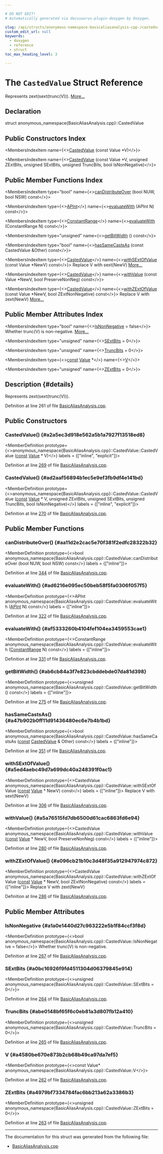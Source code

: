 ```yaml
---

# DO NOT EDIT!
# Automatically generated via docusaurus-plugin-doxygen by Doxygen.

slug: /api/structs/anonymous-namespace-basicaliasanalysis-cpp-/castedvalue
custom_edit_url: null
keywords:
  - doxygen
  - reference
  - struct
toc_max_heading_level: 3

---
```





# The `CastedValue` Struct Reference

<DoxygenPage pluginConfig={pluginConfig}>

Represents zext(sext(trunc(V))). <a href="#details">More...</a>

## Declaration

<CodeBlock>struct anonymous_namespace{BasicAliasAnalysis.cpp}::CastedValue</CodeBlock>

## Public Constructors Index

<MembersIndex>

<MembersIndexItem
  name={<><a href="#a2a5ec3d918e562a5b1a7927f13518ed8">CastedValue</a> (const Value &#42;V)</>}>
</MembersIndexItem>

<MembersIndexItem
  name={<><a href="#ad2aaf56894b1ec5e9ef3fb9df4e141bd">CastedValue</a> (const Value &#42;V, unsigned ZExtBits, unsigned SExtBits, unsigned TruncBits, bool IsNonNegative)</>}>
</MembersIndexItem>

</MembersIndex>

## Public Member Functions Index

<MembersIndex>

<MembersIndexItem
  type="bool"
  name={<><a href="#aa11d2e2cac5e70f381f2edfc28322b32">canDistributeOver</a> (bool NUW, bool NSW) const</>}>
</MembersIndexItem>

<MembersIndexItem
  type={<><a href="/docs/api/classes/llvm/apint">APInt</a></>}
  name={<><a href="#ad6216e095ec50beb58f5fa0306f057f5">evaluateWith</a> (APInt N) const</>}>
</MembersIndexItem>

<MembersIndexItem
  type={<><a href="/docs/api/classes/llvm/constantrange">ConstantRange</a></>}
  name={<><a href="#af5333260b4104fef104ea3459553cae1">evaluateWith</a> (ConstantRange N) const</>}>
</MembersIndexItem>

<MembersIndexItem
  type="unsigned"
  name={<><a href="#ab6cb84a3f7e823cbddebde07da81d398">getBitWidth</a> () const</>}>
</MembersIndexItem>

<MembersIndexItem
  type="bool"
  name={<><a href="#a47b902b0ff11d91436480ec6e7b4b1bd">hasSameCastsAs</a> (const CastedValue &amp;Other) const</>}>
</MembersIndexItem>

<MembersIndexItem
  type={<><a href="/docs/api/structs/anonymous-namespace-basicaliasanalysis-cpp-/castedvalue">CastedValue</a></>}
  name={<><a href="#a5ed4aebc49d7a699dc40a248391f0ac1">withSExtOfValue</a> (const Value &#42;NewV) const</>}>
Replace V with sext(NewV) <a href="#a5ed4aebc49d7a699dc40a248391f0ac1">More...</a>
</MembersIndexItem>

<MembersIndexItem
  type={<><a href="/docs/api/structs/anonymous-namespace-basicaliasanalysis-cpp-/castedvalue">CastedValue</a></>}
  name={<><a href="#a5a76515fd7db6500d61cac6863fd6e94">withValue</a> (const Value &#42;NewV, bool PreserveNonNeg) const</>}>
</MembersIndexItem>

<MembersIndexItem
  type={<><a href="/docs/api/structs/anonymous-namespace-basicaliasanalysis-cpp-/castedvalue">CastedValue</a></>}
  name={<><a href="#a096cb21b10c3d48f35a912947974c872">withZExtOfValue</a> (const Value &#42;NewV, bool ZExtNonNegative) const</>}>
Replace V with zext(NewV) <a href="#a096cb21b10c3d48f35a912947974c872">More...</a>
</MembersIndexItem>

</MembersIndex>

## Public Member Attributes Index

<MembersIndex>

<MembersIndexItem
  type="bool"
  name={<><a href="#a1a0e1440d27c963222e5b1f84ccf3f8d">IsNonNegative</a> = false</>}>
Whether trunc(V) is non-negative. <a href="#a1a0e1440d27c963222e5b1f84ccf3f8d">More...</a>
</MembersIndexItem>

<MembersIndexItem
  type="unsigned"
  name={<><a href="#a0bc16926f9fd4511304d06379845e914">SExtBits</a> = 0</>}>
</MembersIndexItem>

<MembersIndexItem
  type="unsigned"
  name={<><a href="#abe0148bf65f6c0eb81a3d807fb12a410">TruncBits</a> = 0</>}>
</MembersIndexItem>

<MembersIndexItem
  type={<><a href="/docs/api/files/lib/lib/target/lib/target/aarch64/aarch64promoteconstant-cpp/#a90f8350fecae261c25be85d38b451bff">const</a> <a href="/docs/api/classes/llvm/value">Value</a> &#42;</>}
  name={<><a href="#a4580be670e873b2cb68b49ca97da7ef5">V</a></>}>
</MembersIndexItem>

<MembersIndexItem
  type="unsigned"
  name={<><a href="#a4979bf7334784fac6bb213a62a3386b3">ZExtBits</a> = 0</>}>
</MembersIndexItem>

</MembersIndex>

## Description {#details}

Represents zext(sext(trunc(V))).

Definition at line 261 of file <a href="/docs/api/files/lib/lib/analysis/basicaliasanalysis-cpp">BasicAliasAnalysis.cpp</a>.

<SectionDefinition>

## Public Constructors

### CastedValue() {#a2a5ec3d918e562a5b1a7927f13518ed8}

<MemberDefinition
  prototype={<>anonymous&#95;namespace&#123;BasicAliasAnalysis.cpp&#125;::CastedValue::CastedValue (<a href="/docs/api/files/lib/lib/target/lib/target/aarch64/aarch64promoteconstant-cpp/#a90f8350fecae261c25be85d38b451bff">const</a> <a href="/docs/api/classes/llvm/value">Value</a> &#42; V)</>}
  labels = {["inline", "explicit"]}>

Definition at line <a href="/docs/api/files/lib/lib/analysis/basicaliasanalysis-cpp/#l00269">269</a> of file <a href="/docs/api/files/lib/lib/analysis/basicaliasanalysis-cpp">BasicAliasAnalysis.cpp</a>.
</MemberDefinition>

### CastedValue() {#ad2aaf56894b1ec5e9ef3fb9df4e141bd}

<MemberDefinition
  prototype={<>anonymous&#95;namespace&#123;BasicAliasAnalysis.cpp&#125;::CastedValue::CastedValue (<a href="/docs/api/files/lib/lib/target/lib/target/aarch64/aarch64promoteconstant-cpp/#a90f8350fecae261c25be85d38b451bff">const</a> <a href="/docs/api/classes/llvm/value">Value</a> &#42; V, unsigned ZExtBits, unsigned SExtBits, unsigned TruncBits, bool IsNonNegative)</>}
  labels = {["inline", "explicit"]}>

Definition at line <a href="/docs/api/files/lib/lib/analysis/basicaliasanalysis-cpp/#l00270">270</a> of file <a href="/docs/api/files/lib/lib/analysis/basicaliasanalysis-cpp">BasicAliasAnalysis.cpp</a>.
</MemberDefinition>

</SectionDefinition>

<SectionDefinition>

## Public Member Functions

### canDistributeOver() {#aa11d2e2cac5e70f381f2edfc28322b32}

<MemberDefinition
  prototype={<>bool anonymous&#95;namespace&#123;BasicAliasAnalysis.cpp&#125;::CastedValue::canDistributeOver (bool NUW, bool NSW) const</>}
  labels = {["inline"]}>

Definition at line <a href="/docs/api/files/lib/lib/analysis/basicaliasanalysis-cpp/#l00344">344</a> of file <a href="/docs/api/files/lib/lib/analysis/basicaliasanalysis-cpp">BasicAliasAnalysis.cpp</a>.
</MemberDefinition>

### evaluateWith() {#ad6216e095ec50beb58f5fa0306f057f5}

<MemberDefinition
  prototype={<>APInt anonymous&#95;namespace&#123;BasicAliasAnalysis.cpp&#125;::CastedValue::evaluateWith (<a href="/docs/api/classes/llvm/apint">APInt</a> N) const</>}
  labels = {["inline"]}>

Definition at line <a href="/docs/api/files/lib/lib/analysis/basicaliasanalysis-cpp/#l00322">322</a> of file <a href="/docs/api/files/lib/lib/analysis/basicaliasanalysis-cpp">BasicAliasAnalysis.cpp</a>.
</MemberDefinition>

### evaluateWith() {#af5333260b4104fef104ea3459553cae1}

<MemberDefinition
  prototype={<>ConstantRange anonymous&#95;namespace&#123;BasicAliasAnalysis.cpp&#125;::CastedValue::evaluateWith (<a href="/docs/api/classes/llvm/constantrange">ConstantRange</a> N) const</>}
  labels = {["inline"]}>

Definition at line <a href="/docs/api/files/lib/lib/analysis/basicaliasanalysis-cpp/#l00331">331</a> of file <a href="/docs/api/files/lib/lib/analysis/basicaliasanalysis-cpp">BasicAliasAnalysis.cpp</a>.
</MemberDefinition>

### getBitWidth() {#ab6cb84a3f7e823cbddebde07da81d398}

<MemberDefinition
  prototype={<>unsigned anonymous&#95;namespace&#123;BasicAliasAnalysis.cpp&#125;::CastedValue::getBitWidth () const</>}
  labels = {["inline"]}>

Definition at line <a href="/docs/api/files/lib/lib/analysis/basicaliasanalysis-cpp/#l00275">275</a> of file <a href="/docs/api/files/lib/lib/analysis/basicaliasanalysis-cpp">BasicAliasAnalysis.cpp</a>.
</MemberDefinition>

### hasSameCastsAs() {#a47b902b0ff11d91436480ec6e7b4b1bd}

<MemberDefinition
  prototype={<>bool anonymous&#95;namespace&#123;BasicAliasAnalysis.cpp&#125;::CastedValue::hasSameCastsAs (<a href="/docs/api/files/lib/lib/target/lib/target/aarch64/aarch64promoteconstant-cpp/#a90f8350fecae261c25be85d38b451bff">const</a> <a href="/docs/api/structs/anonymous-namespace-basicaliasanalysis-cpp-/castedvalue">CastedValue</a> &amp; Other) const</>}
  labels = {["inline"]}>

Definition at line <a href="/docs/api/files/lib/lib/analysis/basicaliasanalysis-cpp/#l00351">351</a> of file <a href="/docs/api/files/lib/lib/analysis/basicaliasanalysis-cpp">BasicAliasAnalysis.cpp</a>.
</MemberDefinition>

### withSExtOfValue() {#a5ed4aebc49d7a699dc40a248391f0ac1}

<MemberDefinition
  prototype={<>CastedValue anonymous&#95;namespace&#123;BasicAliasAnalysis.cpp&#125;::CastedValue::withSExtOfValue (<a href="/docs/api/files/lib/lib/target/lib/target/aarch64/aarch64promoteconstant-cpp/#a90f8350fecae261c25be85d38b451bff">const</a> <a href="/docs/api/classes/llvm/value">Value</a> &#42; NewV) const</>}
  labels = {["inline"]}>
Replace V with sext(NewV)

Definition at line <a href="/docs/api/files/lib/lib/analysis/basicaliasanalysis-cpp/#l00306">306</a> of file <a href="/docs/api/files/lib/lib/analysis/basicaliasanalysis-cpp">BasicAliasAnalysis.cpp</a>.
</MemberDefinition>

### withValue() {#a5a76515fd7db6500d61cac6863fd6e94}

<MemberDefinition
  prototype={<>CastedValue anonymous&#95;namespace&#123;BasicAliasAnalysis.cpp&#125;::CastedValue::withValue (<a href="/docs/api/files/lib/lib/target/lib/target/aarch64/aarch64promoteconstant-cpp/#a90f8350fecae261c25be85d38b451bff">const</a> <a href="/docs/api/classes/llvm/value">Value</a> &#42; NewV, bool PreserveNonNeg) const</>}
  labels = {["inline"]}>

Definition at line <a href="/docs/api/files/lib/lib/analysis/basicaliasanalysis-cpp/#l00280">280</a> of file <a href="/docs/api/files/lib/lib/analysis/basicaliasanalysis-cpp">BasicAliasAnalysis.cpp</a>.
</MemberDefinition>

### withZExtOfValue() {#a096cb21b10c3d48f35a912947974c872}

<MemberDefinition
  prototype={<>CastedValue anonymous&#95;namespace&#123;BasicAliasAnalysis.cpp&#125;::CastedValue::withZExtOfValue (<a href="/docs/api/files/lib/lib/target/lib/target/aarch64/aarch64promoteconstant-cpp/#a90f8350fecae261c25be85d38b451bff">const</a> <a href="/docs/api/classes/llvm/value">Value</a> &#42; NewV, bool ZExtNonNegative) const</>}
  labels = {["inline"]}>
Replace V with zext(NewV)

Definition at line <a href="/docs/api/files/lib/lib/analysis/basicaliasanalysis-cpp/#l00286">286</a> of file <a href="/docs/api/files/lib/lib/analysis/basicaliasanalysis-cpp">BasicAliasAnalysis.cpp</a>.
</MemberDefinition>

</SectionDefinition>

<SectionDefinition>

## Public Member Attributes

### IsNonNegative {#a1a0e1440d27c963222e5b1f84ccf3f8d}

<MemberDefinition
  prototype={<>bool anonymous&#95;namespace&#123;BasicAliasAnalysis.cpp&#125;::CastedValue::IsNonNegative = false</>}>
Whether trunc(V) is non-negative.

Definition at line <a href="/docs/api/files/lib/lib/analysis/basicaliasanalysis-cpp/#l00267">267</a> of file <a href="/docs/api/files/lib/lib/analysis/basicaliasanalysis-cpp">BasicAliasAnalysis.cpp</a>.
</MemberDefinition>

### SExtBits {#a0bc16926f9fd4511304d06379845e914}

<MemberDefinition
  prototype={<>unsigned anonymous&#95;namespace&#123;BasicAliasAnalysis.cpp&#125;::CastedValue::SExtBits = 0</>}>

Definition at line <a href="/docs/api/files/lib/lib/analysis/basicaliasanalysis-cpp/#l00264">264</a> of file <a href="/docs/api/files/lib/lib/analysis/basicaliasanalysis-cpp">BasicAliasAnalysis.cpp</a>.
</MemberDefinition>

### TruncBits {#abe0148bf65f6c0eb81a3d807fb12a410}

<MemberDefinition
  prototype={<>unsigned anonymous&#95;namespace&#123;BasicAliasAnalysis.cpp&#125;::CastedValue::TruncBits = 0</>}>

Definition at line <a href="/docs/api/files/lib/lib/analysis/basicaliasanalysis-cpp/#l00265">265</a> of file <a href="/docs/api/files/lib/lib/analysis/basicaliasanalysis-cpp">BasicAliasAnalysis.cpp</a>.
</MemberDefinition>

### V {#a4580be670e873b2cb68b49ca97da7ef5}

<MemberDefinition
  prototype={<>const Value&#42; anonymous&#95;namespace&#123;BasicAliasAnalysis.cpp&#125;::CastedValue::V</>}>

Definition at line <a href="/docs/api/files/lib/lib/analysis/basicaliasanalysis-cpp/#l00262">262</a> of file <a href="/docs/api/files/lib/lib/analysis/basicaliasanalysis-cpp">BasicAliasAnalysis.cpp</a>.
</MemberDefinition>

### ZExtBits {#a4979bf7334784fac6bb213a62a3386b3}

<MemberDefinition
  prototype={<>unsigned anonymous&#95;namespace&#123;BasicAliasAnalysis.cpp&#125;::CastedValue::ZExtBits = 0</>}>

Definition at line <a href="/docs/api/files/lib/lib/analysis/basicaliasanalysis-cpp/#l00263">263</a> of file <a href="/docs/api/files/lib/lib/analysis/basicaliasanalysis-cpp">BasicAliasAnalysis.cpp</a>.
</MemberDefinition>

</SectionDefinition>

<hr/>

The documentation for this struct was generated from the following file:

<ul>
<li><a href="/docs/api/files/lib/lib/analysis/basicaliasanalysis-cpp">BasicAliasAnalysis.cpp</a></li>
</ul>

</DoxygenPage>
